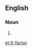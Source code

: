 {{also|x-factor|X factor|x factor}}
==English==

===Noun===
{{en-noun}}

# {{alternative spelling of|X factor|lang=en}}

[[et:X-factor]]
